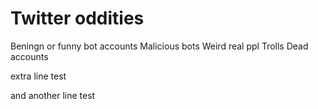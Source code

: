# Twitter oddities 
Beningn or funny bot accounts
Malicious bots
Weird real ppl
Trolls
Dead accounts

extra line test

and another line test